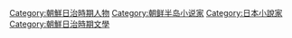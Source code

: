 [[Category:朝鮮日治時期人物|Category:朝鮮日治時期人物]]
[[Category:朝鲜半岛小说家|Category:朝鲜半岛小说家]]
[[Category:日本小說家|Category:日本小說家]]
[[Category:朝鮮日治時期文學|Category:朝鮮日治時期文學]]
